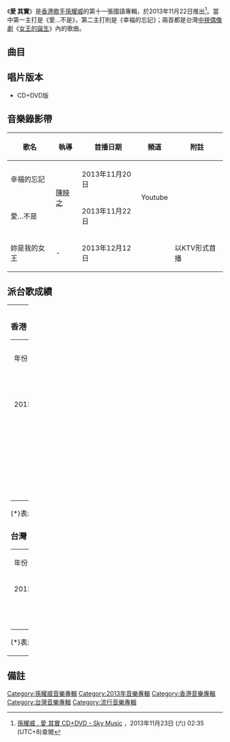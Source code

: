 {{Album infobox | <!-- See Wikipedia:WikiProject_Albums -->
|  Name        = 愛 其實
|  Type        = [[專輯|專輯]]
|  Artist      = [[孫耀威|孫耀威]]
|  Cover       = 孫耀威 愛 其實.jpg
|  Released    = 2013年11月22日
|  Recorded    = 2013年
|  Genre       = 國語
|  Length      = 38:23
|  Label       = {{flagicon|HK}} [[正東唱片|正東唱片]]<br />{{flagicon|Taiwan}} {{flagicon|SIN}}{{flagicon|MAL}} [[環球唱片_(台灣)|環球唱片]]
|  Last album  = [[A_Second_Thought|A Second Thought]]<br />（2012年）
|  This album  = '''愛 其實'''<br />（2013年）
|  Next album  = [[男人深聲_Unforgettable_20|男人深聲 Unforgettable 20]]<br />（2014年）
}}

《'''愛 其實'''》是[[香港|香港]][[歌手|歌手]][[孫耀威|孫耀威]]的第十一張國語專輯，於2013年11月22日推出<ref name="sky">[http://skymusic.com.hk/?p=42909 孫耀威 . 愛 其實 CD+DVD - Sky Music] {{Wayback|url=http://skymusic.com.hk/?p=42909 |date=20131208032038 }}，2013年11月23日 (六) 02:35 (UTC+8)查閱{{zh-hant}}</ref>。當中第一主打是《愛…不是》，第二主打則是《幸福的忘記》；兩首都是台灣[[中視|中視]][[偶像劇|偶像劇]]《[[女王的誕生|女王的誕生]]》內的歌曲。

==曲目==
{{tracklist
| headline = CD
| total_length = 38:23
| title_width = 16%

| all_producer = [[陳威全_(藝人)|陳威全]]、[[孫耀威|孫耀威]]
	
| title1 = Party Life
| music1 = {{link-en|Gustav Efraimsson|Gustav Efraimsson}}<br>{{link-en|Shaka Loveless Grøn|Shaka Loveless}}
| lyrics1 = [[孫耀威|孫耀威]]
| arranger1 = Gustav Efraimsson<br>Shaka Loveless Grøn
| note1 = Featuring [[Mike_Kasem|Mike Kasem]]
| longnote1 = 「CA Club」主題曲
| length1 = 2:53

| title2 = 卑微
| music2 = [[陳威全_(藝人)|陳威全]]
| lyrics2 = [[何厚華|何厚華]]
| arranger2 = [[溫奕哲|溫奕哲]]
| longnote2 = 
| length2 = 3:29

| title3 = 妳是我的女王
| music3 = [[林樂偉|林樂偉]]
| lyrics3 = 何厚華
| arranger3 = [[奧斯卡_(音樂人)|奧斯卡]]
| longnote3 = 第三主打歌<br>[[中視|中視]][[偶像劇|偶像劇]]《[[女王的誕生|女王的誕生]]》主題曲
| length3 = 2:41

| title4 = 幸福的忘記
| music4 = 陳威全
| lyrics4 = 何厚華
| arranger4 = [[蘇通達|蘇通達]]
| note4 = [[梁文音|梁文音]]合唱
| longnote4 = 第二主打歌<br>中視偶像劇《女王的誕生》插曲
| length4 = 4:06

| title5 = 傷心笑話
| music5 = [[黃匯雯|黃匯雯]]
| lyrics5 = 何厚華
| arranger5 = 蘇通達
| longnote5 = 
| length5 = 4:17

| title6 = 最愛時放手
| music6 = [[林邁可|林邁可]]
| lyrics6 = [[王雅君|王雅君]]
| arranger6 = [[陳熙_(音樂人)|陳熙]]
| longnote6 = 
| length6 = 4:31

| title7 = 謊言秀
| music7 = [[Stefan_Alexander_Graslund|Stefan Alexander Graslund]]<br>[[Magnus_Wallbert|Magnus Wallbert]]<br>[[AB_Andersson|AB Andersson]]<br>{{link-en|David Jassy|David Jassy}}<br>[[Darin|Darin Zanyar]]
| lyrics7 = [[周佳佑|周佳佑]]<br>孫耀威
| arranger7 = 奧斯卡
| longnote7 = 
| length7 = 3:35

| title8 = 我不愛妳了
| music8 = 陳威全
| lyrics8 = [[易家揚|易家揚]]<br>何厚華
| arranger8 = 奧斯卡
| longnote8 = 
| length8 = 5:02

| title9 = 跳針
| music9 = [[魏文浩|魏文浩]]
| lyrics9 = [[葛大為|葛大為]]
| arranger9 = [[周恆毅|周恆毅]]
| longnote9 = 
| length9 = 4:27

| title10 = 愛…不是
| music10 = [[呂建中|呂建中]]
| lyrics10 = 何厚華
| arranger10 = [[伍冠諺|伍冠諺]]
| longnote10 = 第一主打歌<br>中視偶像劇《女王的誕生》片尾曲
| length10 = 3:24
}}
{{Track listing
| collapsed = 
| headline = DVD
| total_length = 7:45

| title1 = 幸福的忘記
| note1 = MV）（[[梁文音|梁文音]]合唱

| title2 = 愛…不是
| note2 = MV
}}

== 唱片版本 ==
*CD+DVD版

==音樂錄影帶==
{| class="wikitable"
! 歌名 !! 執導 !! 首播日期 !! 頻道 !! 附註
|-
|幸福的忘記||rowspan="2"|[[陳映之|陳映之]]||2013年11月20日||rowspan="2"|Youtube||
|-
|愛…不是||2013年11月22日|| 
|-
|妳是我的女王|| - ||2013年12月12日|| ||以KTV形式首播
|}

==派台歌成績==
{| border="0" cellpadding="5" width="100%"
|----- valign="top"
| width="50%" | || width="50%" | 
|-----
| valign="top" |
===香港===
{| class="wikitable" 
|- 
| 年份 || 歌曲 ||903||TVB||997||RTHK
|-
| 2013 || 愛…不是 || - || - || '''1'''（國語力） || -
|-
|  || 幸福的忘記 || - || - || '''1'''（國語力） || 10
|}

(*)表示仍在榜上
'''粗體'''表示冠軍歌

===台灣===
{| class="wikitable"
|- 
| 年份 || 歌曲 ||幽浮||Hito||MTV
|-
| 2013 || 幸福的忘記 || 3 || 4 || -
|-
|  || 愛…不是 || 5 || 8 || 8
|}

(*)表示仍在榜上
'''粗體'''表示冠軍歌
| valign="top" |

===马来西亚===
{| class="wikitable" 
|- 
| 年份 || 歌曲 ||988
|-
| 2014 || 幸福的忘記 || 3
|}

(*)表示仍在榜上
'''粗體'''表示冠軍歌

|}

== 備註 ==
<div class="references-small">
<references></references>
</div>

[[Category:孫耀威音樂專輯|Category:孫耀威音樂專輯]]
[[Category:2013年音樂專輯|Category:2013年音樂專輯]]
[[Category:香港音樂專輯|Category:香港音樂專輯]]
[[Category:台灣音樂專輯|Category:台灣音樂專輯]]
[[Category:流行音樂專輯|Category:流行音樂專輯]]